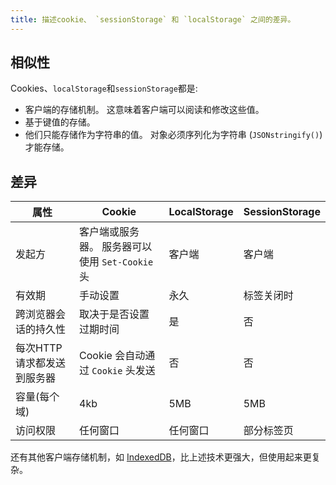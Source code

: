 ```yaml
---
title: 描述cookie、 `sessionStorage` 和 `localStorage` 之间的差异。
---
```


## 相似性

Cookies、`localStorage`和`sessionStorage`都是:

-   客户端的存储机制。 这意味着客户端可以阅读和修改这些值。
-   基于键值的存储。
-   他们只能存储作为字符串的值。 对象必须序列化为字符串 (`JSONstringify()`) 才能存储。

## 差异

| 属性              | Cookie                          | LocalStorage | SessionStorage |
| --------------- | ------------------------------- | ------------ | -------------- |
| 发起方             | 客户端或服务器。 服务器可以使用 `Set-Cookie` 头 | 客户端          | 客户端            |
| 有效期             | 手动设置                            | 永久           | 标签关闭时          |
| 跨浏览器会话的持久性      | 取决于是否设置过期时间                     | 是            | 否              |
| 每次HTTP请求都发送到服务器 | Cookie 会自动通过 `Cookie` 头发送       | 否            | 否              |
| 容量(每个域)         | 4kb                             | 5MB          | 5MB            |
| 访问权限            | 任何窗口                            | 任何窗口         | 部分标签页          |

还有其他客户端存储机制，如 [IndexedDB](https://developer.mozilla.org/en-US/docs/Web/ADI/IndexedDB_API)，比上述技术更强大，但使用起来更复杂。
